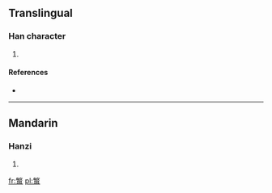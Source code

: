 ==Translingual==

===Han character===
{{Han char|rn=85|rad=水|as=16|sn=19|four=8890<sub>4</sub>|canj=人大竹日水 (OKHAE)|ids=⿱[[敏]][[泉]]}}

# {{defn|Han|sort=水16}}

====References====
* {{Han ref|kx=0660.230|dkj=18675|hdz=31781.080|uh=702A|ud=28714|bh=F268|bd=62056}}

----

==Mandarin==

===Hanzi===
{{cmn-hanzi|pin=[[fán]] ([[fan2]])|wg=fan<sup>2</sup>}}

# {{defn|Mandarin|sort=水16}}

[[fr:瀪]]
[[pl:瀪]]